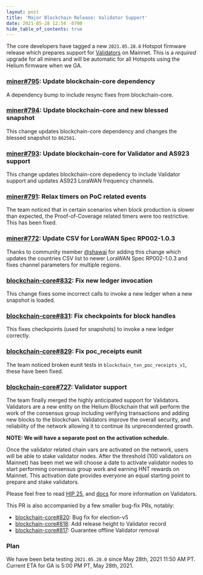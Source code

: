 ```yaml
---
layout: post
title: 'Major Blockchain Release: Validator Support'
date: 2021-05-28 12:54 -0700
hide_table_of_contents: true
---
```


The core developers have tagged a new `2021.05.28.0` Hotspot firmware release which prepares support
for [Validators](https://github.com/helium/HIP/blob/master/0025-validators.md) on Mainnet. This is a
_required_ upgrade for all miners and will be automatic for all Hotspots using the Helium firmware
when we GA.

<!--truncate-->

### [miner#795](https://github.com/helium/miner/pull/795): Update blockchain-core dependency

A dependency bump to include resync fixes from blockchain-core.

### [miner#794](https://github.com/helium/miner/pull/794): Update blockchain-core and new blessed snapshot

This change updates blockchain-core dependency and changes the blessed snapshot to `862561`.

### [miner#793](https://github.com/helium/miner/pull/793): Update blockchain-core for Validator and AS923 support

This change updates blockchain-core depedency to include Validator support and updates AS923 LoraWAN
frequency channels.

### [miner#791](https://github.com/helium/miner/pull/791): Relax timers on PoC related events

The team noticed that in certain scenarios when block production is slower than expected, the
Proof-of-Coverage related timers were too restrictive. This has been fixed.

### [miner#772](https://github.com/helium/miner/pull/772): Update CSV for LoraWAN Spec RP002-1.0.3

Thanks to community member [@shawaj](https://github.com/shawaj) for adding this change which updates
the countries CSV list to newer LoraWAN Spec RP002-1.0.3 and fixes channel parameters for multiple
regions.

### [blockchain-core#832](https://github.com/helium/blockchain-core/pull/832): Fix new ledger invocation

This change fixes some incorrect calls to invoke a new ledger when a new snapshot is loaded.

### [blockchain-core#831](https://github.com/helium/blockchain-core/pull/831): Fix checkpoints for block handles

This fixes checkpoints (used for snapshots) to invoke a new ledger correctly.

### [blockchain-core#829](https://github.com/helium/blockchain-core/pull/829): Fix poc_receipts eunit

The team noticed broken eunit tests in `blockchain_txn_poc_receipts_v1`, these have been fixed.

### [blockchain-core#727](https://github.com/helium/blockchain-core/pull/727): Validator support

The team finally merged the highly anticipated support for Validators. Validators are a new entity
on the Helium Blockchain that will perform the work of the consensus group including verifying
transactions and adding new blocks to the blockchain. Validators improve the overall security, and
reliability of the network allowing it to continue its unprecendented growth.

**NOTE: We will have a separate post on the activation schedule.**

Once the validator related chain vars are activated on the network, users will be able to stake
validator nodes. After the threshold (100 validators on Mainnet) has been met we will choose a date
to activate validator nodes to start performing consensus group work and earning HNT rewards on
Mainnet. This activation date provides everyone an equal starting point to prepare and stake
validators.

Please feel free to read [HIP 25](https://github.com/helium/HIP/blob/master/0025-validators.md), and
[docs](https://docs.helium.com/mine-hnt/validators) for more information on Validators.

This PR is also accompanied by a few smaller bug-fix PRs, notably:

- [blockchain-core#820](https://github.com/helium/blockchain-core/pull/820): Bug fix for election-v5
- [blockchain-core#818](https://github.com/helium/blockchain-core/pull/818): Add release height to
  Validator record
- [blockchain-core#817](https://github.com/helium/blockchain-core/pull/817): Guarantee offline
  Validator removal

### Plan

We have been beta testing `2021.05.28.0` since May 28th, 2021 11:50 AM PT. Current ETA for GA is
5:00 PM PT, May 28th, 2021.
